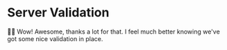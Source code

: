 # Server Validation

<EpicVideo url="https://www.epicweb.dev/workshops/professional-web-forms/form-validation/server-side-validation-and-custom-error-messages/solution" />

👨‍💼 Wow! Awesome, thanks a lot for that. I feel much better knowing we've got
some nice validation in place.
